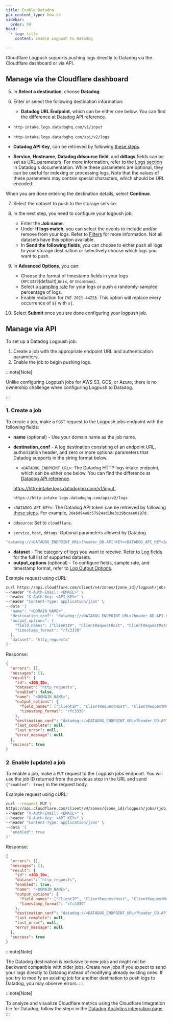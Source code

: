 ```yaml
---
title: Enable Datadog
pcx_content_type: how-to
sidebar:
  order: 59
head:
  - tag: title
    content: Enable Logpush to Datadog

---
```



Cloudflare Logpush supports pushing logs directly to Datadog via the Cloudflare dashboard or via API.

## Manage via the Cloudflare dashboard

<Render file="enable-logpush-job" />

5. In **Select a destination**, choose **Datadog**.

6. Enter or select the following destination information:

   * **Datadog URL Endpoint**, which can be either one below. You can find the difference at [Datadog API reference](https://docs.datadoghq.com/api/latest/logs/).

  <Tabs> <TabItem label="v1">

  * `http-intake.logs.datadoghq.com/v1/input`

  </TabItem> <TabItem label="v2">

  * `http-intake.logs.datadoghq.com/api/v2/logs`

  </TabItem> </Tabs>

  * **Datadog API Key**, can be retrieved by following [these steps](https://docs.datadoghq.com/account_management/api-app-keys/#add-an-api-key-or-client-token).

  * **Service**, **Hostname**, **Datadog ddsource field**, and **ddtags** fields can be set as URL parameters. For more information, refer to the [Logs section](https://docs.datadoghq.com/api/latest/logs/) in Datadog's documentation. While these parameters are optional, they can be useful for indexing or processing logs. Note that the values of these parameters may contain special characters, which should be URL encoded.

When you are done entering the destination details, select **Continue**.

7. Select the dataset to push to the storage service.

8. In the next step, you need to configure your logpush job:
   * Enter the **Job name**.
   * Under **If logs match**, you can select the events to include and/or remove from your logs. Refer to [Filters](/logs/reference/filters/) for more information. Not all datasets have this option available.
   * In **Send the following fields**, you can choose to either push all logs to your storage destination or selectively choose which logs you want to push.

9. In **Advanced Options**, you can:
   * Choose the format of timestamp fields in your logs (`RFC3339`(default),`Unix`, or `UnixNano`).
   * Select a [sampling rate](/logs/get-started/api-configuration/#sampling-rate) for your logs or push a randomly-sampled percentage of logs.
   * Enable redaction for `CVE-2021-44228`. This option will replace every occurrence of `${` with `x{`.

10. Select **Submit** once you are done configuring your logpush job.

## Manage via API

To set up a Datadog Logpush job:

1. Create a job with the appropriate endpoint URL and authentication parameters.
2. Enable the job to begin pushing logs.

:::note[Note]

Unlike configuring Logpush jobs for AWS S3, GCS, or Azure, there is no ownership challenge when configuring Logpush to Datadog.

:::

<Render file="enable-read-permissions" />

### 1. Create a job

To create a job, make a `POST` request to the Logpush jobs endpoint with the following fields:

* **name** (optional) - Use your domain name as the job name.
* **destination\_conf** - A log destination consisting of an endpoint URL, authorization header, and zero or more optional parameters that Datadog supports in the string format below.

  * `<DATADOG_ENDPOINT_URL>`: The Datadog HTTP logs intake endpoint, which can be either one below. You can find the difference at [Datadog API reference](https://docs.datadoghq.com/api/latest/logs/).

  <Tabs> <TabItem label="v1">

  https://http-intake.logs.datadoghq.com/v1/input`

  </TabItem> <TabItem label="v2">

  `https://http-intake.logs.datadoghq.com/api/v2/logs`

  </TabItem> </Tabs>

* `<DATADOG_API_KEY>`: The Datadog API token can be retrieved by following [these steps](https://docs.datadoghq.com/account_management/api-app-keys/#add-an-api-key-or-client-token). For example, `20e6d94e8c57924ad1be3c29bcaee0197d`.
* `ddsource`: Set to `cloudflare`.
* `service`, `host`, `ddtags`: Optional parameters allowed by Datadog.

```bash
"datadog://<DATADOG_ENDPOINT_URL>?header_DD-API-KEY=<DATADOG_API_KEY>&ddsource=cloudflare&service=<SERVICE>&host=<HOST>&ddtags=<TAGS>"
```

* **dataset** - The category of logs you want to receive. Refer to [Log fields](/logs/reference/log-fields/) for the full list of supported datasets.
* **output\_options** (optional) - To configure fields, sample rate, and timestamp format, refer to [Log Output Options](/logs/reference/log-output-options/).

Example request using cURL:

```bash
curl https://api.cloudflare.com/client/v4/zones/{zone_id}/logpush/jobs \
--header "X-Auth-Email: <EMAIL>" \
--header "X-Auth-Key: <API_KEY>" \
--header "Content-Type: application/json" \
--data '{
  "name": "<DOMAIN_NAME>",
  "destination_conf": "datadog://<DATADOG_ENDPOINT_URL>?header_DD-API-KEY=<DATADOG_API_KEY>&ddsource=cloudflare&service=<SERVICE>&host=<HOST>&ddtags=<TAGS>",
  "output_options": {
    "field_names": ["ClientIP", "ClientRequestHost", "ClientRequestMethod", "ClientRequestURI", "EdgeEndTimestamp", "EdgeResponseBytes", "EdgeResponseStatus" ,"EdgeStartTimestamp", "RayID"],
    "timestamp_format": "rfc3339"
  },
  "dataset": "http_requests"
}'
```

Response:

```json
{
  "errors": [],
  "messages": [],
  "result": {
    "id": <JOB_ID>,
    "dataset": "http_requests",
    "enabled": false,
    "name": "<DOMAIN_NAME>",
    "output_options": {
      "field_names": ["ClientIP", "ClientRequestHost", "ClientRequestMethod", "ClientRequestURI", "EdgeEndTimestamp", "EdgeResponseBytes", "EdgeResponseStatus" ,"EdgeStartTimestamp", "RayID"],
      "timestamp_format": "rfc3339"
    },
    "destination_conf": "datadog://<DATADOG_ENDPOINT_URL>?header_DD-API-KEY=<DATADOG_API_KEY>",
    "last_complete": null,
    "last_error": null,
    "error_message": null
  },
  "success": true
}
```

### 2. Enable (update) a job

To enable a job, make a `PUT` request to the Logpush jobs endpoint. You will use the job ID returned from the previous step in the URL and send `{"enabled": true}` in the request body.

Example request using cURL:

```bash
curl --request PUT \
https://api.cloudflare.com/client/v4/zones/{zone_id}/logpush/jobs/{job_id} \
--header "X-Auth-Email: <EMAIL>" \
--header "X-Auth-Key: <API_KEY>" \
--header "Content-Type: application/json" \
--data '{
  "enabled": true
}'
```

Response:

```json
{
  "errors": [],
  "messages": [],
  "result": {
    "id": <JOB_ID>,
    "dataset": "http_requests",
    "enabled": true,
    "name": "<DOMAIN_NAME>",
    "output_options": {
      "field_names": ["ClientIP", "ClientRequestHost", "ClientRequestMethod", "ClientRequestURI", "EdgeEndTimestamp", "EdgeResponseBytes", "EdgeResponseStatus" ,"EdgeStartTimestamp", "RayID"],
      "timestamp_format": "rfc3339"
    },
    "destination_conf": "datadog://<DATADOG_ENDPOINT_URL>?header_DD-API-KEY=<DATADOG_API_KEY>",
    "last_complete": null,
    "last_error": null,
    "error_message": null
  },
  "success": true
}
```

:::note[Note]

The Datadog destination is exclusive to new jobs and might not be backward compatible with older jobs. Create new jobs if you expect to send your logs directly to Datadog instead of modifying already existing ones. If you try to modify an existing job for another destination to push logs to Datadog, you may observe errors. 
:::

:::note[Note]

To analyze and visualize Cloudflare metrics using the Cloudflare Integration tile for Datadog, follow the steps in the [Datadog Analytics integration page](/analytics/analytics-integrations/datadog/). 
:::
